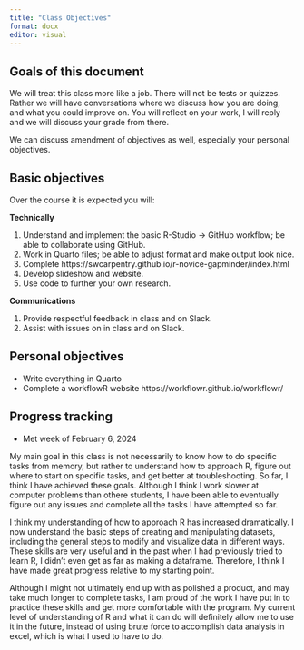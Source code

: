 ```yaml
---
title: "Class Objectives"
format: docx
editor: visual
---
```


## Goals of this document

We will treat this class more like a job. There will not be tests or quizzes. Rather we will have conversations where we discuss how you are doing, and what you could improve on. You will reflect on your work, I will reply and we will discuss your grade from there.

We can discuss amendment of objectives as well, especially your personal objectives.

## Basic objectives

Over the course it is expected you will:

**Technically**

1.  Understand and implement the basic R-Studio -\> GitHub workflow; be able to collaborate using GitHub.
2.  Work in Quarto files; be able to adjust format and make output look nice.
3.  Complete https://swcarpentry.github.io/r-novice-gapminder/index.html
4.  Develop slideshow and website.
5.  Use code to further your own research.

**Communications**

1.  Provide respectful feedback in class and on Slack.
2.  Assist with issues on in class and on Slack.

## Personal objectives

-   Write everything in Quarto
-   Complete a workflowR website https://workflowr.github.io/workflowr/

## Progress tracking

-   Met week of February 6, 2024

My main goal in this class is not necessarily to know how to do specific tasks from memory, but rather to understand how to approach R, figure out where to start on specific tasks, and get better at troubleshooting. So far, I think I have achieved these goals. Although I think I work slower at computer problems than othere students, I have been able to eventually figure out any issues and complete all the tasks I have attempted so far.

I think my understanding of how to approach R has increased dramatically. I now understand the basic steps of creating and manipulating datasets, including the general steps to modify and visualize data in different ways. These skills are very useful and in the past when I had previously tried to learn R, I didn't even get as far as making a dataframe. Therefore, I think I have made great progress relative to my starting point.

Although I might not ultimately end up with as polished a product, and may take much longer to complete tasks, I am proud of the work I have put in to practice these skills and get more comfortable with the program. My current level of understanding of R and what it can do will definitely allow me to use it in the future, instead of using brute force to accomplish data analysis in excel, which is what I used to have to do.

